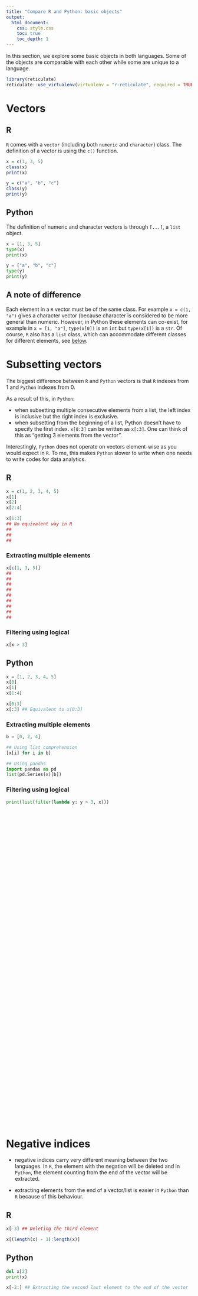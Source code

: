 ```yaml
---
title: "Compare R and Python: basic objects"
output: 
  html_document:
    css: style.css
    toc: true
    toc_depth: 1
---
```


In this section, we explore some basic objects in both languages. Some of the objects are comparable with each other while some are unique to a language. 

```r
library(reticulate)
reticulate::use_virtualenv(virtualenv = "r-reticulate", required = TRUE)
```

# Vectors

<div class="left">

## R

`R` comes with a `vector` (including both `numeric` and `character`) class. The definition of a vector is using the `c()` function. 

```r
x = c(1, 3, 5)
class(x)
print(x)

y = c("a", "b", "c")
class(y)
print(y)
```
</div>

<div class="right">

## Python

The definition of numeric and character vectors is through `[...]`, a `list` object. 

```python
x = [1, 3, 5]
type(x)
print(x)

y = ["a", "b", "c"]
type(y)
print(y)
```

</div>

## A note of difference

Each element in a `R` vector must be of the same class. For example `x = c(1, "a")` gives a character vector (because character is considered to be more general than numeric. However, in Python these elements can co-exist, for example in `x = [1, "a"]`, `type(x[0])` is an `int` but `type(x[1])` is a `str`. Of course, `R` also has a `list` class, which can accommodate different classes for different elements, see [below](#rlist).

# Subsetting vectors

The biggest difference between `R` and `Python` vectors is that `R` indexes from 1 and `Python` indexes from 0. 

As a result of this, in `Python`:

+ when subsetting multiple consecutive elements from a list, the left index is inclusive but the right index is exclusive.
+ when subsetting from the beginning of a list, Python doesn't have to specify the first index. `x[0:3]` can be written as `x[:3]`. One can think of this as "getting 3 elements from the vector".

Interestingly, `Python` does not operate on vectors element-wise as you would expect in `R`. To me, this makes `Python` slower to write when one needs to write codes for data analytics.  

<div class="left">

## R

```r
x = c(1, 2, 3, 4, 5)
x[1]
x[2]
x[2:4]

x[1:3]
## No equivalent way in R
##
##
##
```

### Extracting multiple elements
```r
x[c(1, 3, 5)]
##
##
##
##
##
##
##
##
##
```


### Filtering using logical
```r
x[x > 3]
```

</div>

<div class="right">

## Python

```python
x = [1, 2, 3, 4, 5]
x[0]
x[1]
x[1:4]

x[0:3]
x[:3] ## Equivalent to x[0:3]
```

### Extracting multiple elements
```python
b = [0, 2, 4]

## Using list comprehension 
[x[i] for i in b] 

## Using pandas
import pandas as pd
list(pd.Series(x)[b])
```

### Filtering using logical

```python
print(list(filter(lambda y: y > 3, x)))
```
</div>


<div style="margin-bottom:900px;">
</div>




# Negative indices

+ negative indices carry very different meaning between the two languages. In `R`, the element with the negation will be deleted and in `Python`, the element counting from the end of the vector will be extracted.

+ extracting elements from the end of a vector/list is easier in `Python` than `R` because of this behaviour. 

<div class="left">

## R

```r
x[-3] ## Deleting the third element 

x[(length(x) - 1):length(x)]
```

</div>

<div class="right">
## Python

```python
del x[2]
print(x)

x[-2:] ## Extracting the second last element to the end of the vector
```

</div>

<div style="margin-bottom:900px;">
</div>

# List and tuples {#rlist}

<div class="left">

## R

`list` in `R` can very powerful. Each element of a `list` can be literally any object of any class. 

```r
x = list(
  numeric = 1,
  character = "cats",
  data_frame = data.frame(x = 1:3, 
                          y = 2:4))

print(x)
class(x)
lapply(x, class)
```

</div>

<div class="right">
## Python

As we have seen above, `list` in `Python` behaves more or less like a vector. 

```python
x = [1, "cats"]

print(x)
type(x)
print(list(map(lambda y: type(y), x)))
```


A `tuple` behaves like a `list`, but it is immutable. 

```python
y = tuple(x);

x[0] = 10
print(x)

y[0] = 10
print(y)
```

</div>

# Consecutive numbers

Again, due to the indexing, Python will require an offset. 

<div class="left">

## R

```r
1:8
```

</div>

<div class="right">
## Python

```python
list(range(1, 9))
```

</div>

# Variable assignment

It is very important to note that in Python, the `=` assignment only allows one to make another reference to the same variable. Whereas in R, performing this assignment will overwrite the original object. 

<div class="left">
## R

```r
x = 1
y = x
print(y)
y = 2
print(y)
```
</div>

<div class="right">
## Python

```python
x = 1
y = x
print(y)
y = 2
print(y)
```
</div>

# Conversion functions

<div class="left">

## R

In `R`, the `class` function shows the class of the object. And almost all functions that converts an object of one class to another is in the form of `as.xyz`.

```r
x = 1
print(x)
class(x)

x_chr = as.character(x)
print(x_chr) ## Notice the quotes
class(x_chr)

x_int = as.integer(x_chr)
print(x_int)
class(x_int)
```
</div>

<div class="right">

## Python

In `python`, the `type` function shows the class of the object. The conversion between different classes has a specialised function. 

```python
x = 1
print(x)
type(x)

x_chr = str(x)
print(x_chr)
type(x_chr)

x_int = int(x_chr)
print(x_int)
type(x_int)
```
</div>



# Named vector and dictionary

Suppose we have a matching pair of information in the form of two vectors, and we wish to extract elements of a vector based on another vector. This can of course be done through the usual manipulations on vectors/for loops etc. However, both `R` and `Python` provide different solutions to this seemingly simple task. 

<div class="left">

## R

In `R`, no additional class of object is needed. A `vector` can be given a vector of names, and the subsetting can be done using the names themselves. 

```r
x = c("alpha", "bravo", "charlie")
names(x) = c("a", "b", "c")
x[c("a", "c")]
```

</div>

<div class="right">

## Python

In `Python`, a very interesting object class is `dict` (dictionary). A dictionary has two properties, a key and a value. The key behaves much like the `names()` of a vector in `R`. 

```python
d = {
"a": "alpha",
"b": "bravo",
"c": "charlie"
}
d["a"]
[d[i] for i in ["a", "c"]]
```

</div>

<div style="margin-bottom:900px;">
</div>

# References

+ https://datacarpentry.org/python-ecology-lesson/03-index-slice-subset/index.html

# Session info

```r
sessionInfo()
reticulate::py_config()
```
